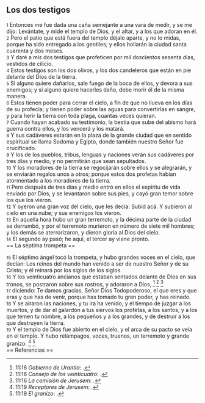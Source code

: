 == Los dos testigos ==

{{anchor|1}} <small>1</small> Entonces me fue dada una caña semejante a una vara de medir, y se me dijo: Levántate, y mide el templo de Dios, y el altar, y a los que adoran en él.<br>
{{anchor|2}} <small>2</small> Pero el patio que está fuera del templo déjalo aparte, y no lo midas, porque ha sido entregado a los gentiles; y ellos hollarán la ciudad santa cuarenta y dos meses.<br>
{{anchor|3}} <small>3</small> Y daré a mis dos testigos que profeticen por mil doscientos sesenta días, vestidos de cilicio.<br>
{{anchor|4}} <small>4</small> Estos testigos son los dos olivos, y los dos candeleros que están en pie delante del Dios de la tierra.<br>
{{anchor|5}} <small>5</small> Si alguno quiere dañarlos, sale fuego de la boca de ellos, y devora a sus enemigos; y si alguno quiere hacerles daño, debe morir él de la misma manera.<br>
{{anchor|6}} <small>6</small> Estos tienen poder para cerrar el cielo, a fin de que no llueva en los días de su profecía; y tienen poder sobre las aguas para convertirlas en sangre, y para herir la tierra con toda plaga, cuantas veces quieran.<br>
{{anchor|7}} <small>7</small> Cuando hayan acabado su testimonio, la bestia que sube del abismo hará guerra contra ellos, y los vencerá y los matará.<br>
{{anchor|8}} <small>8</small> Y sus cadáveres estarán en la plaza de la grande ciudad que en sentido espiritual se llama Sodoma y Egipto, donde también nuestro Señor fue crucificado.<br>
{{anchor|9}} <small>9</small> Y los de los pueblos, tribus, lenguas y naciones verán sus cadáveres por tres días y medio, y no permitirán que sean sepultados.<br>
{{anchor|10}} <small>10</small> Y los moradores de la tierra se regocijarán sobre ellos y se alegrarán, y se enviarán regalos unos a otros; porque estos dos profetas habían atormentado a los moradores de la tierra.<br>
{{anchor|11}} <small>11</small> Pero después de tres días y medio entró en ellos el espíritu de vida enviado por Dios, y se levantaron sobre sus pies, y cayó gran temor sobre los que los vieron.<br>
{{anchor|12}} <small>12</small> Y oyeron una gran voz del cielo, que les decía: Subid acá. Y subieron al cielo en una nube; y sus enemigos los vieron.<br>
{{anchor|13}} <small>13</small> En aquella hora hubo un gran terremoto, y la décima parte de la ciudad se derrumbó, y por el terremoto murieron en número de siete mil hombres; y los demás se aterrorizaron, y dieron gloria al Dios del cielo.<br>
{{anchor|14}} <small>14</small> El segundo ay pasó; he aquí, el tercer ay viene pronto.<br>
== La séptima trompeta ==

{{anchor|15}} <small>15</small> El séptimo ángel tocó la trompeta, y hubo grandes voces en el cielo, que decían: Los reinos del mundo han venido a ser de nuestro Señor y de su Cristo; y él reinará por los siglos de los siglos.<br>
{{anchor|16}} <small>16</small> Y los veinticuatro ancianos que estaban sentados delante de Dios en sus tronos, se postraron sobre sus rostros, y adoraron a Dios, <ref>11:16 ''Gobierno de Urantia'': {{lib|LU|114|2|1}}.</ref> <ref>11:16 ''Consejo de los veinticuatro'': {{lib|LU|77|9|5}}.</ref> <ref>11:16 ''La comisión de Jerusem'': {{lib|LU|114|1|1}}.</ref><br>
{{anchor|17}} <small>17</small> diciendo: Te damos gracias, Señor Dios Todopoderoso, el que eres y que eras y que has de venir, porque has tomado tu gran poder, y has reinado.<br>
{{anchor|18}} <small>18</small> Y se airaron las naciones, y tu ira ha venido, y el tiempo de juzgar a los muertos, y de dar el galardón a tus siervos los profetas, a los santos, y a los que temen tu nombre, a los pequeños y a los grandes, y de destruir a los que destruyen la tierra.<br>
{{anchor|19}} <small>19</small> Y el templo de Dios fue abierto en el cielo, y el arca de su pacto se veía en el templo. Y hubo relámpagos, voces, truenos, un terremoto y grande granizo. <ref>11:19 ''Receptores de Jerusem'': {{lib|LU|46|3|3}}.</ref> <ref>11:19 ''El granizo'': {{lib|LU|85|4|3}}.</ref><br>
== Referencias ==

<references />
